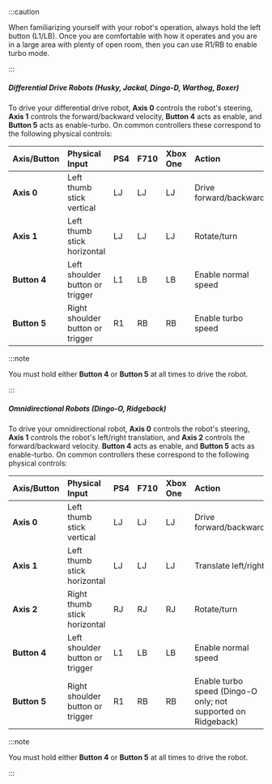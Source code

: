 :::caution

When familiarizing yourself with your robot's operation, always hold the left button (L1/LB). Once you are comfortable
with how it operates and you are in a large area with plenty of open room, then you can use R1/RB to enable
turbo mode.

:::

##### Differential Drive Robots (Husky, Jackal, Dingo-D, Warthog, Boxer)

To drive your differential drive robot, **Axis 0** controls the robot's steering, **Axis 1** controls the
forward/backward velocity, **Button 4** acts as enable, and **Button 5** acts as enable-turbo. On common
controllers these correspond to the following physical controls:

| Axis/Button  | Physical Input                   | PS4 | F710 | Xbox One | Action                 |
| :----------- | :------------------------------- | :-- | :--- | :------- | :--------------------- |
| **Axis 0**   | Left thumb stick vertical        | LJ  | LJ   | LJ       | Drive forward/backward |
| **Axis 1**   | Left thumb stick horizontal      | LJ  | LJ   | LJ       | Rotate/turn            |
| **Button 4** | Left shoulder button or trigger  | L1  | LB   | LB       | Enable normal speed    |
| **Button 5** | Right shoulder button or trigger | R1  | RB   | RB       | Enable turbo speed     |

:::note

You must hold either **Button 4** or **Button 5** at all times to drive the robot.

:::

##### Omnidirectional Robots (Dingo-O, Ridgeback)

To drive your omnidirectional robot, **Axis 0** controls the robot's steering, **Axis 1** controls the robot's
left/right translation, and **Axis 2** controls the forward/backward velocity. **Button 4** acts as enable, and
**Button 5** acts as enable-turbo. On common controllers these correspond to the following physical controls:

| Axis/Button  | Physical Input                   | PS4 | F710 | Xbox One | Action                                                        |
| :----------- | :------------------------------- | :-- | :--- | :------- | :------------------------------------------------------------ |
| **Axis 0**   | Left thumb stick vertical        | LJ  | LJ   | LJ       | Drive forward/backward                                        |
| **Axis 1**   | Left thumb stick horizontal      | LJ  | LJ   | LJ       | Translate left/right                                          |
| **Axis 2**   | Right thumb stick horizontal     | RJ  | RJ   | RJ       | Rotate/turn                                                   |
| **Button 4** | Left shoulder button or trigger  | L1  | LB   | LB       | Enable normal speed                                           |
| **Button 5** | Right shoulder button or trigger | R1  | RB   | RB       | Enable turbo speed (Dingo-O only; not supported on Ridgeback) |

:::note

You must hold either **Button 4** or **Button 5** at all times to drive the robot.

:::
